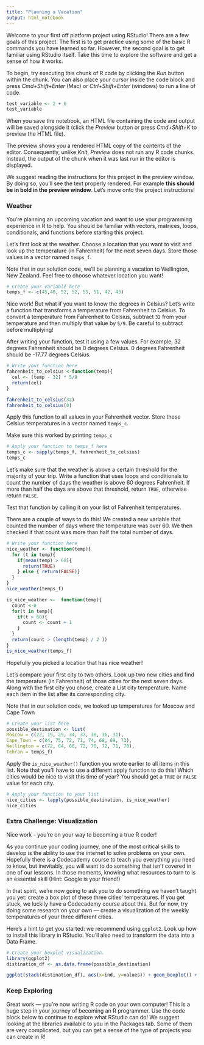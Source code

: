 ```yaml
---
title: "Planning a Vacation"
output: html_notebook
---
```


Welcome to your first off platform project using RStudio! There are a few goals of this project. The first is to get practice using some of the basic R commands you have learned so far. However, the second goal is to get familiar using RStudio itself. Take this time to explore the software and get a sense of how it works.

To begin, try executing this chunk of R code by clicking the *Run* button within the chunk. You can also place your cursor inside the code block and press *Cmd+Shift+Enter* (Mac) or *Ctrl+Shift+Enter* (windows) to run a line of code. 

```r
test_variable <- 2 + 6
test_variable
```


When you save the notebook, an HTML file containing the code and output will be saved alongside it (click the *Preview* button or press *Cmd+Shift+K* to preview the HTML file). 

The preview shows you a rendered HTML copy of the contents of the editor. Consequently, unlike *Knit*, *Preview* does not run any R code chunks. Instead, the output of the chunk when it was last run in the editor is displayed.

We suggest reading the instructions for this project in the preview window. By doing so, you'll see the text properly rendered. For example **this should be in bold in the preview window**. Let's move onto the project instructions!

### Weather

You’re planning an upcoming vacation and want to use your programming experience in R to help. You should be familiar with vectors, matrices, loops, conditionals, and functions before starting this project.

Let’s first look at the weather. Choose a location that you want to visit and look up the temperature (in Fahrenheit) for the next seven days. Store those values in a vector named `temps_f`.

Note that in our solution code, we’ll be planning a vacation to Wellington, New Zealand. Feel free to choose whatever location you want!

```r
# Create your variable here
temps_f <- c(45,48, 52, 52, 55, 51, 42, 43)
```

Nice work! But what if you want to know the degrees in Celsius? Let’s write a function that transforms a temperature from Fahrenheit to Celsius. To convert a temperature from Fahrenheit to Celsius, subtract `32` from your temperature and then multiply that value by `5/9`. Be careful to subtract before multiplying!

After writing your function, test it using a few values. For example, 32 degrees Fahrenheit should be 0 degrees Celsius. 0 degrees Fahrenheit should be -17.77 degrees Celsius.

```r
# Write your function here
fahrenheit_to_celsius <-function(temp){
  cel <- (temp - 32) * 5/9
  return(cel)
}

fahrenheit_to_celsius(32)
fahrenheit_to_celsius(0)
```

Apply this function to all values in your Fahrenheit vector. Store these Celsius temperatures in a vector named `temps_c`.

Make sure this worked by printing `temps_c`

```r
# Apply your function to temps_f here
temps_c <- sapply(temps_f, fahrenheit_to_celsius)
temps_c
```

Let’s make sure that the weather is above a certain threshold for the majority of your trip. Write a function that uses loops and conditionals to count the number of days the weather is above 60 degrees Fahrenheit. If more than half the days are above that threshold, return `TRUE`, otherwise return `FALSE`.

Test that function by calling it on your list of Fahrenheit temperatures.

There are a couple of ways to do this! We created a new variable that counted the number of days where the temperature was over 60. We then checked if that count was more than half the total number of days.

```r
# Write your function here
nice_weather <- function(temp){
  for (t in temp){
    if(mean(temp) > 60){
      return(TRUE)
    } else { return(FALSE)}
  }
}
nice_weather(temps_f)
```
```r
is_nice_weather <-  function(temp){
  count <-0
  for(t in temp){
    if(t > 60){
      count <- count + 1
    }
  }
  return(count > (length(temp) / 2 ))
}
is_nice_weather(temps_f)

```


Hopefully you picked a location that has nice weather! 

Let’s compare your first city to two others. Look up two new cities and find the temperature (in Fahrenheit) of those cities for the next seven days. Along with the first city you chose, create a List city temperature. Name each item in the list after its corresponding city.

Note that in our solution code, we looked up temperatures for Moscow and Cape Town

```r
# Create your list here
possible_destination <- list(
Moscow = c(22, 19, 29, 34, 37, 38, 36, 31),
Cape_Town = c(84, 75, 72, 71, 74, 68, 69, 73),
Wellington = c(72, 64, 68, 72, 70, 72, 71, 70),
Tehran = temps_f)
```

Apply the `is_nice_weather()` function you wrote earlier to all items in this list. Note that you'll have to use a different apply function to do this! Which cities would be nice to visit this time of year? You should get a `TRUE` or `FALSE` value for each city.

```r
# Apply your function to your list
nice_cities <- lapply(possible_destination, is_nice_weather)
nice_cities
```

### Extra Challenge: Visualization

Nice work - you're on your way to becoming a true R coder! 

As you continue your coding journey, one of the most critical skills to develop is the ability to use the internet to solve problems on your own. Hopefully there is a Codecademy course to teach you everything you need to know, but inevitably, you will want to do something that isn’t covered in one of our lessons. In those moments, knowing what resources to turn to is an essential skill (Hint: Google is your friend!)

In that spirit, we’re now going to ask you to do something we haven’t taught you yet: create a box plot of these three cities' temperatures. If you get stuck, we luckily have a Codecademy course about this. But for now, try doing some research on your own &mdash; create a visualization of the weekly temperatures of your three different cities.

Here’s a hint to get you started: we recommend using `ggplot2`. Look up how to install this library in RStudio. You'll also need to transform the data into a Data Frame.

```r
# Create your boxplot visualization.
library(ggplot2)
distination_df <- as.data.frame(possible_destination)

ggplot(stack(distination_df), aes(x=ind, y=values)) + geom_boxplot() + labs(x="Cities", y="temp") + ggtitle("City Temprature")
```

### Keep Exploring

Great work &mdash; you're now writing R code on your own computer! This is a huge step in your journey of becoming an R programmer. Use the code block below to continue to explore what RStudio can do! We suggest looking at the libraries available to you in the Packages tab. Some of them are very complicated, but you can get a sense of the type of projects you can create in R!


